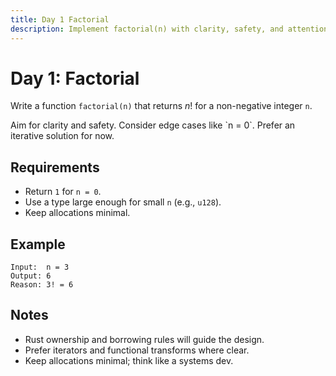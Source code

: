 ```yaml
---
title: Day 1 Factorial
description: Implement factorial(n) with clarity, safety, and attention to edge cases.
---
```



# Day 1: Factorial

Write a function `factorial(n)` that returns $n!$ for a non-negative integer `n`.

<Callout>
Aim for clarity and safety. Consider edge cases like `n = 0`. Prefer an iterative solution for now.
</Callout>

## Requirements

- Return `1` for `n = 0`.
- Use a type large enough for small `n` (e.g., `u128`).
- Keep allocations minimal.

## Example

```
Input:  n = 3
Output: 6
Reason: 3! = 6
```

## Notes

- Rust ownership and borrowing rules will guide the design.
- Prefer iterators and functional transforms where clear.
- Keep allocations minimal; think like a systems dev.
